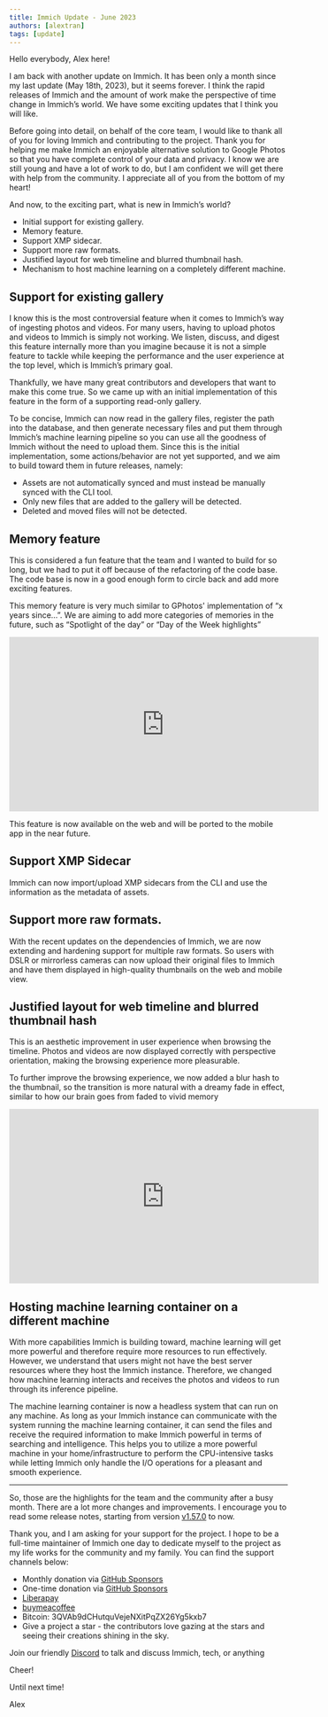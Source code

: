 ```yaml
---
title: Immich Update - June 2023
authors: [alextran]
tags: [update]
---
```


Hello everybody, Alex here!

I am back with another update on Immich. It has been only a month since my last update (May 18th, 2023), but it seems forever. I think the rapid releases of Immich and the amount of work make the perspective of time change in Immich’s world. We have some exciting updates that I think you will like.

Before going into detail, on behalf of the core team, I would like to thank all of you for loving Immich and contributing to the project. Thank you for helping me make Immich an enjoyable alternative solution to Google Photos so that you have complete control of your data and privacy. I know we are still young and have a lot of work to do, but I am confident we will get there with help from the community. I appreciate all of you from the bottom of my heart!

<!--truncate-->

And now, to the exciting part, what is new in Immich’s world?

- Initial support for existing gallery.
- Memory feature.
- Support XMP sidecar.
- Support more raw formats.
- Justified layout for web timeline and blurred thumbnail hash.
- Mechanism to host machine learning on a completely different machine.

## Support for existing gallery

I know this is the most controversial feature when it comes to Immich’s way of ingesting photos and videos. For many users, having to upload photos and videos to Immich is simply not working. We listen, discuss, and digest this feature internally more than you imagine because it is not a simple feature to tackle while keeping the performance and the user experience at the top level, which is Immich’s primary goal.

Thankfully, we have many great contributors and developers that want to make this come true. So we came up with an initial implementation of this feature in the form of a supporting read-only gallery.

To be concise, Immich can now read in the gallery files, register the path into the database, and then generate necessary files and put them through Immich’s machine learning pipeline so you can use all the goodness of Immich without the need to upload them. Since this is the initial implementation, some actions/behavior are not yet supported, and we aim to build toward them in future releases, namely:

- Assets are not automatically synced and must instead be manually synced with the CLI tool.
- Only new files that are added to the gallery will be detected.
- Deleted and moved files will not be detected.

## Memory feature

This is considered a fun feature that the team and I wanted to build for so long, but we had to put it off because of the refactoring of the code base. The code base is now in a good enough form to circle back and add more exciting features.

This memory feature is very much similar to GPhotos' implementation of “x years since…”. We are aiming to add more categories of memories in the future, such as “Spotlight of the day” or “Day of the Week highlights”

<iframe
  width="560"
  height="315"
  src="https://www.youtube.com/embed/j5XZKvViPew"
  title="YouTube video player"
  frameborder="0"
  allow="accelerometer; autoplay; clipboard-write; encrypted-media; gyroscope; picture-in-picture; web-share"
  allowfullscreen
></iframe>

This feature is now available on the web and will be ported to the mobile app in the near future.

## Support XMP Sidecar

Immich can now import/upload XMP sidecars from the CLI and use the information as the metadata of assets.

## Support more raw formats.

With the recent updates on the dependencies of Immich, we are now extending and hardening support for multiple raw formats. So users with DSLR or mirrorless cameras can now upload their original files to Immich and have them displayed in high-quality thumbnails on the web and mobile view.

## Justified layout for web timeline and blurred thumbnail hash

This is an aesthetic improvement in user experience when browsing the timeline. Photos and videos are now displayed correctly with perspective orientation, making the browsing experience more pleasurable.

To further improve the browsing experience, we now added a blur hash to the thumbnail, so the transition is more natural with a dreamy fade in effect, similar to how our brain goes from faded to vivid memory

<iframe
  width="560"
  height="315"
  src="https://www.youtube.com/embed/b95FLmGHRFc"
  title="YouTube video player"
  frameborder="0"
  allow="accelerometer; autoplay; clipboard-write; encrypted-media; gyroscope; picture-in-picture; web-share"
  allowfullscreen
></iframe>

## Hosting machine learning container on a different machine

With more capabilities Immich is building toward, machine learning will get more powerful and therefore require more resources to run effectively. However, we understand that users might not have the best server resources where they host the Immich instance. Therefore, we changed how machine learning interacts and receives the photos and videos to run through its inference pipeline.

The machine learning container is now a headless system that can run on any machine. As long as your Immich instance can communicate with the system running the machine learning container, it can send the files and receive the required information to make Immich powerful in terms of searching and intelligence. This helps you to utilize a more powerful machine in your home/infrastructure to perform the CPU-intensive tasks while letting Immich only handle the I/O operations for a pleasant and smooth experience.

---

So, those are the highlights for the team and the community after a busy month. There are a lot more changes and improvements. I encourage you to read some release notes, starting from version [v1.57.0](https://github.com/immich-app/immich/releases/tag/v1.57.0) to now.

Thank you, and I am asking for your support for the project. I hope to be a full-time maintainer of Immich one day to dedicate myself to the project as my life works for the community and my family. You can find the support channels below:

- Monthly donation via [GitHub Sponsors](https://github.com/sponsors/alextran1502)
- One-time donation via [GitHub Sponsors](https://github.com/sponsors/alextran1502?frequency=one-time&sponsor=alextran1502)
- [Liberapay](https://liberapay.com/alex.tran1502/)
- [buymeacoffee](https://www.buymeacoffee.com/altran1502)
- Bitcoin: 3QVAb9dCHutquVejeNXitPqZX26Yg5kxb7
- Give a project a star - the contributors love gazing at the stars and seeing their creations shining in the sky.

Join our friendly [Discord](https://discord.gg/D8JsnBEuKb) to talk and discuss Immich, tech, or anything

Cheer!

Until next time!

Alex
